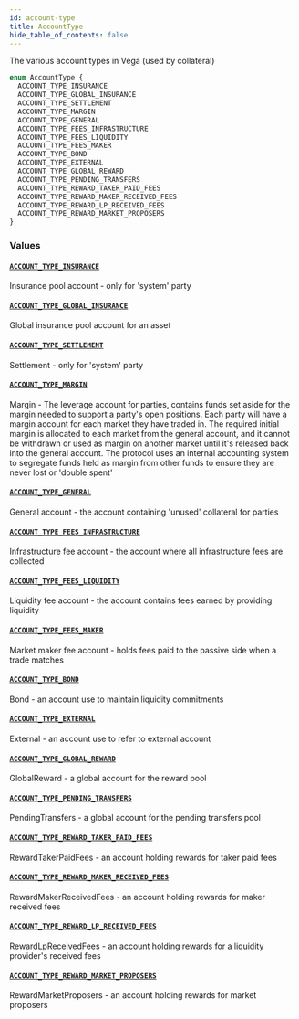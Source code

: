 ```yaml
---
id: account-type
title: AccountType
hide_table_of_contents: false
---
```



The various account types in Vega (used by collateral)

```graphql
enum AccountType {
  ACCOUNT_TYPE_INSURANCE
  ACCOUNT_TYPE_GLOBAL_INSURANCE
  ACCOUNT_TYPE_SETTLEMENT
  ACCOUNT_TYPE_MARGIN
  ACCOUNT_TYPE_GENERAL
  ACCOUNT_TYPE_FEES_INFRASTRUCTURE
  ACCOUNT_TYPE_FEES_LIQUIDITY
  ACCOUNT_TYPE_FEES_MAKER
  ACCOUNT_TYPE_BOND
  ACCOUNT_TYPE_EXTERNAL
  ACCOUNT_TYPE_GLOBAL_REWARD
  ACCOUNT_TYPE_PENDING_TRANSFERS
  ACCOUNT_TYPE_REWARD_TAKER_PAID_FEES
  ACCOUNT_TYPE_REWARD_MAKER_RECEIVED_FEES
  ACCOUNT_TYPE_REWARD_LP_RECEIVED_FEES
  ACCOUNT_TYPE_REWARD_MARKET_PROPOSERS
}
```


### Values

#### [`ACCOUNT_TYPE_INSURANCE`](#)

Insurance pool account - only for 'system' party


#### [`ACCOUNT_TYPE_GLOBAL_INSURANCE`](#)

Global insurance pool account for an asset


#### [`ACCOUNT_TYPE_SETTLEMENT`](#)

Settlement - only for 'system' party


#### [`ACCOUNT_TYPE_MARGIN`](#)

Margin - The leverage account for parties, contains funds set aside for the margin needed to support
a party's open positions. Each party will have a margin account for each market they have traded in.
The required initial margin is allocated to each market from the general account, and it cannot be withdrawn
or used as margin on another market until it's released back into the general account.
The protocol uses an internal accounting system to segregate funds held as margin from other funds
to ensure they are never lost or 'double spent'


#### [`ACCOUNT_TYPE_GENERAL`](#)

General account - the account containing 'unused' collateral for parties


#### [`ACCOUNT_TYPE_FEES_INFRASTRUCTURE`](#)

Infrastructure fee account - the account where all infrastructure fees are collected


#### [`ACCOUNT_TYPE_FEES_LIQUIDITY`](#)

Liquidity fee account - the account contains fees earned by providing liquidity


#### [`ACCOUNT_TYPE_FEES_MAKER`](#)

Market maker fee account - holds fees paid to the passive side when a trade matches


#### [`ACCOUNT_TYPE_BOND`](#)

Bond - an account use to maintain liquidity commitments


#### [`ACCOUNT_TYPE_EXTERNAL`](#)

External - an account use to refer to external account


#### [`ACCOUNT_TYPE_GLOBAL_REWARD`](#)

GlobalReward - a global account for the reward pool


#### [`ACCOUNT_TYPE_PENDING_TRANSFERS`](#)

PendingTransfers - a global account for the pending transfers pool


#### [`ACCOUNT_TYPE_REWARD_TAKER_PAID_FEES`](#)

RewardTakerPaidFees - an account holding rewards for taker paid fees


#### [`ACCOUNT_TYPE_REWARD_MAKER_RECEIVED_FEES`](#)

RewardMakerReceivedFees - an account holding rewards for maker received fees


#### [`ACCOUNT_TYPE_REWARD_LP_RECEIVED_FEES`](#)

RewardLpReceivedFees - an account holding rewards for a liquidity provider's received fees


#### [`ACCOUNT_TYPE_REWARD_MARKET_PROPOSERS`](#)

RewardMarketProposers - an account holding rewards for market proposers




